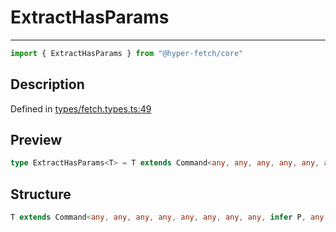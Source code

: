 

# ExtractHasParams

<div class="api-docs__separator" data-reactroot="">

---

</div><div class="api-docs__import" data-reactroot="">

```ts
import { ExtractHasParams } from "@hyper-fetch/core"
```

</div><div class="api-docs__section">

## Description

</div><div class="api-docs__description"><span class="api-docs__do-not-parse">



</span></div><p class="api-docs__definition">

Defined in [types/fetch.types.ts:49](https://github.com/BetterTyped/hyper-fetch/blob/aff5c35a/packages/core/src/types/fetch.types.ts#L49)

</p><div class="api-docs__section">

## Preview

</div><div class="api-docs__preview type single">

```ts
type ExtractHasParams<T> = T extends Command<any, any, any, any, any, any, any, any, infer  P, any, any> ? P : never;
```

</div><div class="api-docs__section">

## Structure

</div><div class="api-docs__returns">

```ts
T extends Command<any, any, any, any, any, any, any, any, infer P, any, any> ? P : never
```

</div>